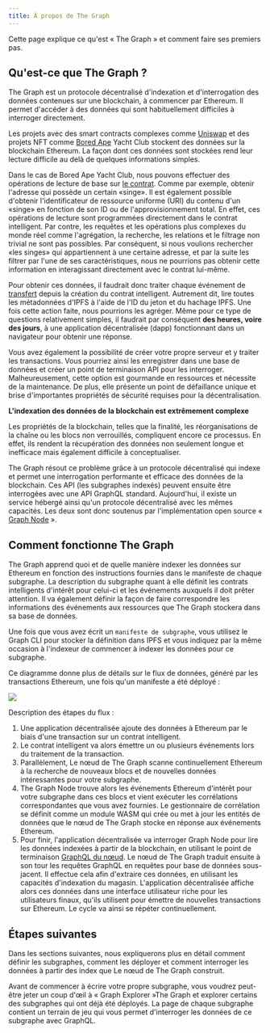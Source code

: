 ```yaml
---
title: À propos de The Graph
---
```


Cette page explique ce qu'est « The Graph » et comment faire ses premiers pas.

## Qu'est-ce que The Graph ?

The Graph est un protocole décentralisé d'indexation et d'interrogation des données contenues sur une blockchain, à commencer par Ethereum. Il permet d'accéder à des données qui sont habituellement difficiles à interroger directement.

Les projets avec des smart contracts complexes comme [Uniswap](https://uniswap.org/) et des projets NFT comme [Bored Ape](https://boredapeyachtclub.com/) Yacht Club stockent des données sur la blockchain Ethereum. La façon dont ces données sont stockées rend leur lecture difficile au delà de quelques informations simples.

Dans le cas de Bored Ape Yacht Club, nous pouvons effectuer des opérations de lecture de base sur [le contrat](https://etherscan.io/address/0xbc4ca0eda7647a8ab7c2061c2e118a18a936f13d#code). Comme par exemple, obtenir l'adresse qui possède un certain «singe». Il est également possible d'obtenir l'identificateur de ressource uniforme (URI) du contenu d'un «singe» en fonction de son ID ou de l'approvisionnement total. En effet, ces opérations de lecture sont programmées directement dans le contrat intelligent. Par contre, les requêtes et les opérations plus complexes du monde réel comme l'agrégation, la recherche, les relations et le filtrage non trivial ne sont pas possibles. Par conséquent, si nous voulions rechercher «les singes» qui appartiennent à une certaine adresse, et par la suite les filtrer par l'une de ses caractéristiques, nous ne pourrions pas obtenir cette information en interagissant directement avec le contrat lui-même.

Pour obtenir ces données, il faudrait donc traiter chaque événement de [transfert</code>](https://etherscan.io/address/0xbc4ca0eda7647a8ab7c2061c2e118a18a936f13d#code#L1746) depuis la création du contrat intelligent. Autrement dit, lire toutes les métadonnées d'IPFS à l'aide de l'ID du jeton et du hachage IPFS. Une fois cette action faite, nous pourrions les agréger. Même pour ce type de questions relativement simples, il faudrait par conséquent **des heures, voire des jours**, à une application décentralisée (dapp) fonctionnant dans un navigateur pour obtenir une réponse.

Vous avez également la possibilité de créer votre propre serveur et y traiter les transactions. Vous pourriez ainsi les enregistrer dans une base de données et créer un point de terminaison API pour les interroger. Malheureusement, cette option est gourmande en ressources et nécessite de la maintenance. De plus, elle présente un point de défaillance unique et brise d'importantes propriétés de sécurité requises pour la décentralisation.

**L'indexation des données de la blockchain est extrêmement complexe**

Les propriétés de la blockchain, telles que la finalité, les réorganisations de la chaîne ou les blocs non verrouillés, compliquent encore ce processus. En effet, ils rendent la récupération des données non seulement longue et inefficace mais également difficile à conceptualiser.

The Graph résout ce problème grâce à un protocole décentralisé qui indexe et permet une interrogation performante et efficace des données de la blockchain. Ces API (les subgraphes indexés) peuvent ensuite être interrogées avec une API GraphQL standard. Aujourd'hui, il existe un service hébergé ainsi qu'un protocole décentralisé avec les mêmes capacités. Les deux sont donc soutenus par l'implémentation open source « [Graph Node](https://github.com/graphprotocol/graph-node) ».

## Comment fonctionne The Graph

The Graph apprend quoi et de quelle manière indexer les données sur Ethereum en fonction des instructions fournies dans le manifeste de chaque subgraphe. La description du subgraphe quant à elle définit les contrats intelligents d'intérêt pour celui-ci et les événements auxquels il doit prêter attention. Il va également définir la façon de faire correspondre les informations des événements aux ressources que The Graph stockera dans sa base de données.

Une fois que vous avez écrit un `manifeste de subgraphe`, vous utilisez le Graph CLI pour stocker la définition dans IPFS et vous indiquez par la même occasion à l'indexeur de commencer à indexer les données pour ce subgraphe.

Ce diagramme donne plus de détails sur le flux de données, généré par les transactions Ethereum, une fois qu'un manifeste a été déployé :

![](/img/graph-dataflow.png)

Description des étapes du flux :

1. Une application décentralisée ajoute des données à Ethereum par le biais d'une transaction sur un contrat intelligent.
2. Le contrat intelligent va alors émettre un ou plusieurs événements lors du traitement de la transaction.
3. Parallèlement, Le nœud de The Graph scanne continuellement Ethereum à la recherche de nouveaux blocs et de nouvelles données intéressantes pour votre subgraphe.
4. The Graph Node trouve alors les événements Ethereum d'intérêt pour votre subgraphe dans ces blocs et vient exécuter les corrélations correspondantes que vous avez fournies. Le gestionnaire de corrélation se définit comme un module WASM qui crée ou met à jour les entités de données que le nœud de The Graph stocke en réponse aux événements Ethereum.
5. Pour finir, l'application décentralisée va interroger Graph Node pour lire les données indexées à partir de la blockchain, en utilisant le point de terminaison [GraphQL du nœud](https://graphql.org/learn/). Le nœud de The Graph traduit ensuite à son tour les requêtes GraphQL en requêtes pour base de données sous-jacent. Il effectue cela afin d'extraire ces données, en utilisant les capacités d'indexation du magasin. L'application décentralisée affiche alors ces données dans une interface utilisateur riche pour les utilisateurs finaux, qu'ils utilisent pour émettre de nouvelles transactions sur Ethereum. Le cycle va ainsi se répéter continuellement.

## Étapes suivantes

Dans les sections suivantes, nous expliquerons plus en détail comment définir les subgraphes, comment les déployer et comment interroger les données à partir des index que Le nœud de The Graph construit.

Avant de commencer à écrire votre propre subgraphe, vous voudrez peut-être jeter un coup d'œil à « Graph Explorer »The Graph et explorer certains des subgraphes qui ont déjà été déployés. La page de chaque subgraphe contient un terrain de jeu qui vous permet d'interroger les données de ce subgraphe avec GraphQL.
